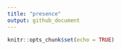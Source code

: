 ```yaml
---
title: "presence"
output: github_document
---
```


```r
knitr::opts_chunk$set(echo = TRUE)
```

